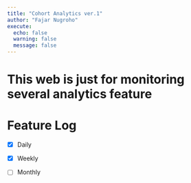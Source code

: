 ```yaml
---
title: "Cohort Analytics ver.1"
author: "Fajar Nugroho"
execute: 
  echo: false 
  warning: false
  message: false
---
```


# This web is just for monitoring several analytics feature

# Feature Log

-   [x] Daily

-   [x] Weekly

-   [ ] Monthly